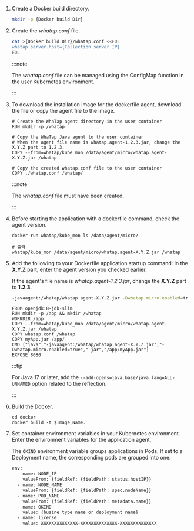 1.  Create a Docker build directory.

    ```bash
    mkdir -p {Docker build Dir}
    ```

2.  Create the _whatap.conf_ file.

    ```bash
    cat >{Docker build Dir}/whatap.conf <<EOL
    whatap.server.host={Collection server IP}
    EOL
    ```

    :::note

    The _whatap.conf_ file can be managed using the ConfigMap function in the user Kubernetes environment.

    :::

3.  To download the installation image for the dockerfile agent, download the file or copy the agent file to the image.

    ```docker
    # Create the WhaTap agent directory in the user container
    RUN mkdir -p /whatap

    # Copy the WhaTap Java agent to the user container
    # When the agent file name is whatap.agent-1.2.3.jar, change the X.Y.Z part to 1.2.3.
    COPY --from=whatap/kube_mon /data/agent/micro/whatap.agent-X.Y.Z.jar /whatap

    # Copy the created whatap.conf file to the user container
    COPY ./whatap.conf /whatap/    
    ```

    :::note

    The _whatap.conf_ file must have been created.

    :::

4.  Before starting the application with a dockerfile command, check the agent version.

    ```docker
    docker run whatap/kube_mon ls /data/agent/micro/

    # 출력
    whatap/kube_mon /data/agent/micro/whatap.agent-X.Y.Z.jar /whatap
    ```

5.  Add the following to your Dockerfile application startup command: In the **X.Y.Z** part, enter the agent version you checked earlier.

    If the agent's file name is _whatap.agent-1.2.3.jar_, change the **X.Y.Z** part to **1.2.3**.

    ```bash
    -javaagent:/whatap/whatap.agent-X.Y.Z.jar -Dwhatap.micro.enabled=true
    ```

    ```docker title='Dockerfile' showLineNumbers {4,7}
    FROM openjdk:8-jdk-slim
    RUN mkdir -p /app && mkdir /whatap
    WORKDIR /app
    COPY --from=whatap/kube_mon /data/agent/micro/whatap.agent-X.Y.Z.jar /whatap
    COPY whatap.conf /whatap
    COPY myApp.jar /app/
    CMD ["java","-javaagent:/whatap/whatap.agent-X.Y.Z.jar","-Dwhatap.micro.enabled=true","-jar","/app/myApp.jar"]
    EXPOSE 8080
    ```

    :::tip

    For Java 17 or later, add the `--add-opens=java.base/java.lang=ALL-UNNAMED` option related to the reflection.

    :::

6.  Build the Docker.

    ```docker
    cd docker
    docker build -t $Image_Name.
    ```

1.  Set container environment variables in your Kubernetes environment. Enter the environment variables for the application agent.

    The `OKIND` environment variable groups applications in Pods. If set to a Deployment name, the corresponding pods are grouped into one.

    ```bash showLineNumbers {8-9}
    env:
      - name: NODE_IP
        valueFrom: {fieldRef: {fieldPath: status.hostIP}}
      - name: NODE_NAME
        valueFrom: {fieldRef: {fieldPath: spec.nodeName}}
      - name: POD_NAME
        valueFrom: {fieldRef: {fieldPath: metadata.name}}
      - name: OKIND
        value: {busine type name or deployment name}
      - name: license
        value: XXXXXXXXXXXXXX-XXXXXXXXXXXXXX-XXXXXXXXXXXXXX  
    ```
